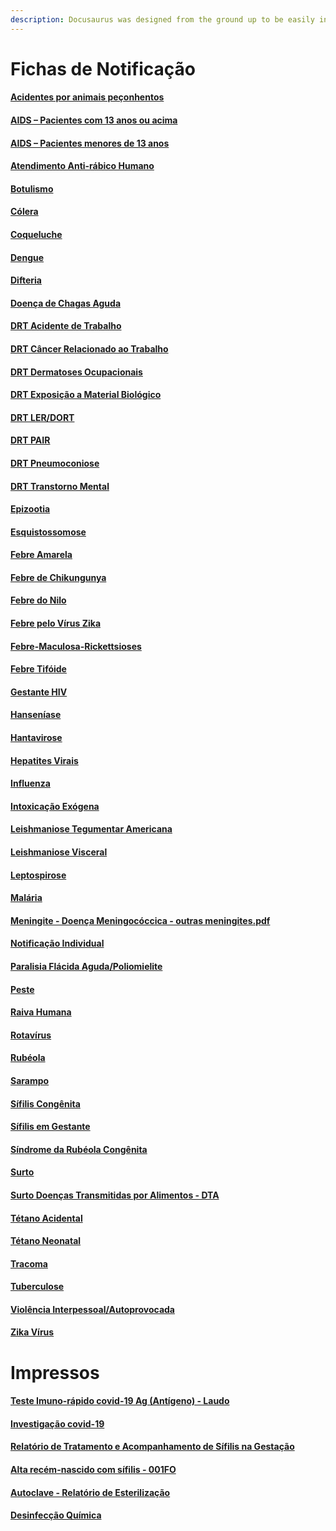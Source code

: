 ```yaml
---
description: Docusaurus was designed from the ground up to be easily installed and used to get your website up and running quickly.
---
```


# Fichas de Notificação

#### [Acidentes por animais peçonhentos](http://portalsinan.saude.gov.br/acidente-por-animais-peconhentos)

#### [AIDS – Pacientes com 13 anos ou acima](http://portalsinan.saude.gov.br/aids-adulto)

#### [AIDS – Pacientes menores de 13 anos](http://portalsinan.saude.gov.br/aids-crianca)

#### [Atendimento Anti-rábico Humano](http://portalsinan.saude.gov.br/atendimento-antirrabico)

#### [Botulismo](http://portalsinan.saude.gov.br/botulismo)

#### [Cólera](http://portalsinan.saude.gov.br/colera)

#### [Coqueluche](http://portalsinan.saude.gov.br/coqueluche)

#### [Dengue](http://portalsinan.saude.gov.br/dengue)

#### [Difteria](http://portalsinan.saude.gov.br/difteria)

#### [Doença de Chagas Aguda](http://portalsinan.saude.gov.br/doenca-de-chagas-aguda)

#### [DRT Acidente de Trabalho](http://portalsinan.saude.gov.br/drt-acidente-de-trabalho-grave)

#### [DRT Câncer Relacionado ao Trabalho](http://portalsinan.saude.gov.br/drt-cancer-relacionado-ao-trabalho)

#### [DRT Dermatoses Ocupacionais](http://portalsinan.saude.gov.br/drt-dermatoses-ocupacionais)

#### [DRT Exposição a Material Biológico](http://portalsinan.saude.gov.br/drt-exposicao-a-material-biologico)

#### [DRT LER/DORT](http://portalsinan.saude.gov.br/drt-ler-dort)

#### [DRT PAIR](http://portalsinan.saude.gov.br/drt-pair)

#### [DRT Pneumoconiose](http://portalsinan.saude.gov.br/drt-pneumoconiose)

#### [DRT Transtorno Mental](http://portalsinan.saude.gov.br/drt-transtorno-mental)

#### [Epizootia](http://portalsinan.saude.gov.br/epizootia)

#### [Esquistossomose](http://portalsinan.saude.gov.br/esquistossomose)

#### [Febre Amarela](http://portalsinan.saude.gov.br/febre-amarela)

#### [Febre de Chikungunya](http://portalsinan.saude.gov.br/chikungunya)

#### [Febre do Nilo](http://portalsinan.saude.gov.br/febre-do-nilo)

#### [Febre pelo Vírus Zika](http://portalsinan.saude.gov.br/zika)

#### [Febre-Maculosa-Rickettsioses](http://portalsinan.saude.gov.br/febre-maculosa)

#### [Febre Tifóide](http://portalsinan.saude.gov.br/febre-tifoide)

#### [Gestante HIV](http://portalsinan.saude.gov.br/gestante-hiv)

#### [Hanseníase](http://portalsinan.saude.gov.br/hanseniase)

#### [Hantavirose](http://portalsinan.saude.gov.br/hantavirose)

#### [Hepatites Virais](http://portalsinan.saude.gov.br/hepatites-virais)

#### [Influenza](http://portalsinan.saude.gov.br/influenza)

#### [Intoxicação Exógena](http://portalsinan.saude.gov.br/intoxicacao-exogena)

#### [Leishmaniose Tegumentar Americana](http://portalsinan.saude.gov.br/leishmaniose-tegumentar-americana)

#### [Leishmaniose Visceral](http://portalsinan.saude.gov.br/leishmaniose-visceral)

#### [Leptospirose](http://portalsinan.saude.gov.br/leptospirose)

#### [Malária](http://portalsinan.saude.gov.br/malaria)

#### [Meningite - Doença Meningocóccica - outras meningites.pdf](http://portalsinan.saude.gov.br/meningite)

#### [Notificação Individual](http://portalsinan.saude.gov.br/notificacoes)

#### [Paralisia Flácida Aguda/Poliomielite](http://portalsinan.saude.gov.br/paralisia-flacida-aguda-poliomielite)

#### [Peste](http://portalsinan.saude.gov.br/peste)

#### [Raiva Humana](http://portalsinan.saude.gov.br/raiva-humana)

#### [Rotavírus](http://portalsinan.saude.gov.br/raiva-humana)

#### [Rubéola](http://portalsinan.saude.gov.br/rubeola)

#### [Sarampo](http://portalsinan.saude.gov.br/sarampo)

#### [Sífilis Congênita](http://portalsinan.saude.gov.br/sifilis-congenita)

#### [Sífilis em Gestante](http://portalsinan.saude.gov.br/sifilis-em-gestante)

#### [Síndrome da Rubéola Congênita](http://portalsinan.saude.gov.br/sindrome-da-rubeola-congenita)

#### [Surto](http://portalsinan.saude.gov.br/surto)

#### [Surto Doenças Transmitidas por Alimentos - DTA](http://portalsinan.saude.gov.br/surto-doencas-transmitidas-por-alimentos-dta)

#### [Tétano Acidental](http://portalsinan.saude.gov.br/tetano-acidental)

#### [Tétano Neonatal](http://portalsinan.saude.gov.br/tetano-neonatal)

#### [Tracoma](http://portalsinan.saude.gov.br/tracoma)

#### [Tuberculose](http://portalsinan.saude.gov.br/tuberculose)

#### [Violência Interpessoal/Autoprovocada](http://portalsinan.saude.gov.br/violencia-interpessoal-autoprovocada)

#### [Zika Vírus](http://portalsinan.saude.gov.br/zika)



# Impressos

#### [Teste Imuno-rápido covid-19 Ag (Antígeno) - Laudo](https://drive.google.com/file/d/1pOv6kY31e2HdVPTlfUlJ8E_FVWB0DvYw/view)

#### [Investigação covid-19](https://drive.google.com/file/d/1TXtqVUnEPY-TMI9Qbz1q8V5m3TqtnfZd/view)

#### [Relatório de Tratamento e Acompanhamento de Sífilis na Gestação](https://drive.google.com/file/d/10xpQUp0dSXgBEQOVADCRj8mbpOFbtWQW/view)

#### [Alta recém-nascido com sífilis - 001FO](https://drive.google.com/file/d/13fzQXTGrdJC26Dr-PGKlE6_hJWO9xIlI/view?usp=drive_link)

#### [Autoclave - Relatório de Esterilização](https://drive.google.com/file/d/1t_o6Ap2ld4d7GjwPIGw7JTbxce1QZChz/view)

#### [Desinfecção Química](https://drive.google.com/file/d/1nb1iYykk3jg2gV_O_PvRiApCcmABtAck/view)

<!-- #### [XXXXXXXXXXXXXXXXXXXXXX](MMMMMMMMMMMMMMMMMMMMMMMMMMMMMMMMMMMMMMMMMMMMMMMMMMMMMMMMMMMMMMMMMMMMMMMMMMMMMMMMMMMMMM)

#### [XXXXXXXXXXXXXXXXXXXXXX](MMMMMMMMMMMMMMMMMMMMMMMMMMMMMMMMMMMMMMMMMMMMMMMMMMMMMMMMMMMMMMMMMMMMMMMMMMMMMMMMMMMMMM)

#### [XXXXXXXXXXXXXXXXXXXXXX](MMMMMMMMMMMMMMMMMMMMMMMMMMMMMMMMMMMMMMMMMMMMMMMMMMMMMMMMMMMMMMMMMMMMMMMMMMMMMMMMMMMMMM) -->